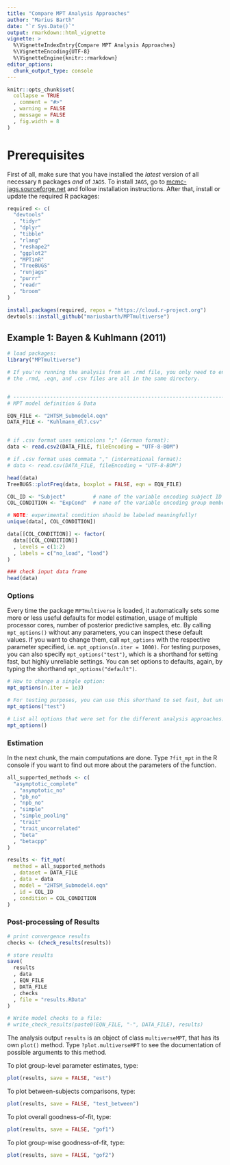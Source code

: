 ```yaml
---
title: "Compare MPT Analysis Approaches"
author: "Marius Barth"
date: "`r Sys.Date()`"
output: rmarkdown::html_vignette
vignette: >
  %\VignetteIndexEntry{Compare MPT Analysis Approaches}
  %\VignetteEncoding{UTF-8}
  %\VignetteEngine{knitr::rmarkdown}
editor_options: 
  chunk_output_type: console
---
```


```r
knitr::opts_chunk$set(
  collapse = TRUE
  , comment = "#>"
  , warning = FALSE
  , message = FALSE
  , fig.width = 8
)
```

# Prerequisites

First of all, make sure that you have installed the *latest* version of all necessary `R` packages *and* of `JAGS`.
To install `JAGS`, go to [mcmc-jags.sourceforge.net](http://mcmc-jags.sourceforge.net/) and follow installation instructions.
After that, install or update the required R packages:

```r
required <- c(
  "devtools"
  , "tidyr"
  , "dplyr"
  , "tibble"
  , "rlang"
  , "reshape2"
  , "ggplot2"
  , "MPTinR"
  , "TreeBUGS"
  , "runjags"
  , "purrr"
  , "readr"
  , "broom"
)

install.packages(required, repos = "https://cloud.r-project.org")
devtools::install_github("mariusbarth/MPTmultiverse")
```



## Example 1: Bayen & Kuhlmann (2011)

```r
# load packages:
library("MPTmultiverse")

# If you're running the analysis from an .rmd file, you only need to ensure that
# the .rmd, .eqn, and .csv files are all in the same directory.


# ------------------------------------------------------------------------------
# MPT model definition & Data

EQN_FILE <- "2HTSM_Submodel4.eqn"
DATA_FILE <- "Kuhlmann_dl7.csv"  


# if .csv format uses semicolons ";" (German format):
data <- read.csv2(DATA_FILE, fileEncoding = "UTF-8-BOM")

# if .csv format uses commata "," (international format):
# data <- read.csv(DATA_FILE, fileEncoding = "UTF-8-BOM")

head(data)
TreeBUGS::plotFreq(data, boxplot = FALSE, eqn = EQN_FILE)

COL_ID <- "Subject"         # name of the variable encoding subject ID
COL_CONDITION <- "ExpCond"  # name of the variable encoding group membership

# NOTE: experimental condition should be labeled meaningfully!
unique(data[, COL_CONDITION])

data[[COL_CONDITION]] <- factor(
  data[[COL_CONDITION]]
  , levels = c(1:2)
  , labels = c("no_load", "load")
)

### check input data frame
head(data)
```

### Options

Every time the package `MPTmultiverse` is loaded, it automatically sets some more or less useful defaults for model estimation,
usage of multiple processor cores, number of posterior predictive samples, etc.
By calling `mpt_options()` without any parameters, you can inspect these default values.
If you want to change them, call `mpt_options` with the respective parameter specified, i.e. `mpt_options(n.iter = 1000)`.
For testing purposes, you can also specify `mpt_options("test")`, which is a shorthand for setting fast, but highly unreliable settings.
You can set options to defaults, again, by typing the shorthand `mpt_options("default")`.

```r
# How to change a single option:
mpt_options(n.iter = 1e3)

# For testing purposes, you can use this shorthand to set fast, but unreliable options:
mpt_options("test")

# List all options that were set for the different analysis approaches:
mpt_options()
```

### Estimation

In the next chunk, the main computations are done.
Type `?fit_mpt` in the R console if you want to find out more about the parameters of the function.

```r
all_supported_methods <- c(
  "asymptotic_complete"
  , "asymptotic_no"
  , "pb_no"
  , "npb_no"
  , "simple"
  , "simple_pooling"
  , "trait"
  , "trait_uncorrelated"
  , "beta"
  , "betacpp"
)

results <- fit_mpt(
  method = all_supported_methods
  , dataset = DATA_FILE
  , data = data
  , model = "2HTSM_Submodel4.eqn"
  , id = COL_ID
  , condition = COL_CONDITION
)
```


### Post-processing of Results

```r
# print convergence results
checks <- (check_results(results))

# store results
save(
  results
  , data
  , EQN_FILE
  , DATA_FILE
  , checks
  , file = "results.RData"
)

# Write model checks to a file:
# write_check_results(paste0(EQN_FILE, "-", DATA_FILE), results)
```

The analysis output `results` is an object of class `multiverseMPT`, that has its own `plot()` method.
Type `?plot.multiverseMPT` to see the documentation of possible arguments to this method.

To plot group-level parameter estimates, type:

```r
plot(results, save = FALSE, "est")
```

To plot between-subjects comparisons, type:

```r
plot(results, save = FALSE, "test_between")
```

To plot overall goodness-of-fit, type:

```r
plot(results, save = FALSE, "gof1")
```

To plot group-wise goodness-of-fit, type:

```r
plot(results, save = FALSE, "gof2")
```



